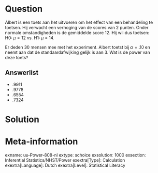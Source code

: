 Question
========
Albert is een toets aan het uitvoeren om het effect van een behandeling te toetsen. Hij verwacht een verhoging van de scores van 2 punten. Onder normale omstandigheden is de gemiddelde score 12. Hij wil dus toetsen: 
H0: $\mu = 12$ vs. H1: $\mu$ = 14.

Er deden 30 mensen mee met het experiment. Albert toetst bij $\alpha = .10$ en neemt aan dat de standaardafwijking gelijk is aan 3. Wat is de power van deze toets?

  
Answerlist
----------
* .9911
* .9778
* .6554 
* .7324


Solution
========

  



Meta-information
================
exname: uu-Power-808-nl
extype: schoice
exsolution: 1000
exsection: Inferential Statistics/NHST/Power
exextra[Type]: Calculation
exextra[Language]: Dutch
exextra[Level]: Statistical Literacy

